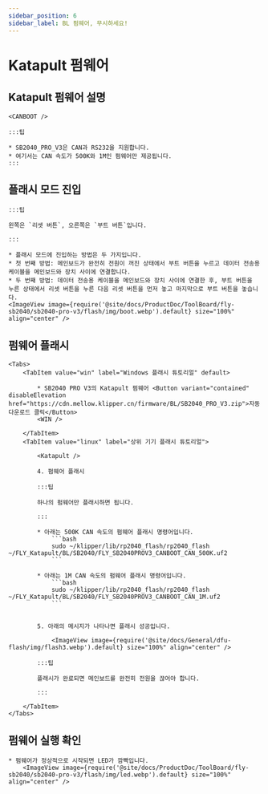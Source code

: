 ```yaml
---
sidebar_position: 6
sidebar_label: BL 펌웨어, 무시하세요!
---
```



# Katapult 펌웨어

## Katapult 펌웨어 설명

    <CANBOOT />

    :::팁

    * SB2040_PRO_V3은 CAN과 RS232을 지원합니다.
    * 여기서는 CAN 속도가 500K와 1M인 펌웨어만 제공됩니다.
    :::

## 플래시 모드 진입

    :::팁

    왼쪽은 `리셋 버튼`, 오른쪽은 `부트 버튼`입니다.

    :::

    * 플래시 모드에 진입하는 방법은 두 가지입니다.
    * 첫 번째 방법: 메인보드가 완전히 전원이 꺼진 상태에서 부트 버튼을 누르고 데이터 전송용 케이블을 메인보드와 장치 사이에 연결합니다.
    * 두 번째 방법: 데이터 전송용 케이블을 메인보드와 장치 사이에 연결한 후, 부트 버튼을 누른 상태에서 리셋 버튼을 누른 다음 리셋 버튼을 먼저 놓고 마지막으로 부트 버튼을 놓습니다.
    <ImageView image={require('@site/docs/ProductDoc/ToolBoard/fly-sb2040/sb2040-pro-v3/flash/img/boot.webp').default} size="100%" align="center" />

## 펌웨어 플래시

    <Tabs>
        <TabItem value="win" label="Windows 플래시 튜토리얼" default>

            * SB2040 PRO V3의 Katapult 펌웨어 <Button variant="contained" disableElevation href="https://cdn.mellow.klipper.cn/firmware/BL/SB2040_PRO_V3.zip">자동 다운로드 클릭</Button>
            <WIN />
            
        </TabItem>
        <TabItem value="linux" label="상위 기기 플래시 튜토리얼">
            
            <Katapult />

            4. 펌웨어 플래시

            :::팁

            하나의 펌웨어만 플래시하면 됩니다.

            :::

            * 아래는 500K CAN 속도의 펌웨어 플래시 명령어입니다.
                ```bash
                sudo ~/klipper/lib/rp2040_flash/rp2040_flash ~/FLY_Katapult/BL/SB2040/FLY_SB2040PROV3_CANBOOT_CAN_500K.uf2
                ```
                       
            * 아래는 1M CAN 속도의 펌웨어 플래시 명령어입니다.
                ```bash
                sudo ~/klipper/lib/rp2040_flash/rp2040_flash ~/FLY_Katapult/BL/SB2040/FLY_SB2040PROV3_CANBOOT_CAN_1M.uf2
                ```


            5. 아래의 메시지가 나타나면 플래시 성공입니다.

                <ImageView image={require('@site/docs/General/dfu-flash/img/flash3.webp').default} size="100%" align="center" />

            :::팁

            플래시가 완료되면 메인보드를 완전히 전원을 끊어야 합니다.

            :::

        </TabItem>
    </Tabs>

## 펌웨어 실행 확인

    * 펌웨어가 정상적으로 시작되면 LED가 깜빡입니다.
        <ImageView image={require('@site/docs/ProductDoc/ToolBoard/fly-sb2040/sb2040-pro-v3/flash/img/led.webp').default} size="100%" align="center" />